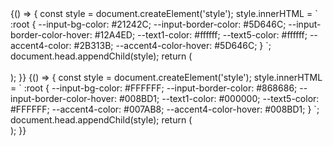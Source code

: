 

<Meta title="components/Form" />

<Canvas>
  <Story name="dark theme">
    {() => {
      const style = document.createElement('style');
      style.innerHTML = `
        :root {
          --input-bg-color: #21242C;
          --input-border-color: #5D646C;
          --input-border-color-hover: #12A4ED;
          --text1-color: #ffffff;
          --text5-color: #ffffff;
          --accent4-color: #2B313B;
          --accent4-color-hover: #5D646C;
        }
      `;
      document.head.appendChild(style);
      return (
        <IntlProvider>
          <Form />
          <br />
          <Form error />
        </IntlProvider>
      );
    }}
  </Story>
</Canvas>

<Canvas>
  <Story name="light theme">
    {() => {
      const style = document.createElement('style');
      style.innerHTML = `
        :root {
          --input-bg-color: #FFFFFF;
          --input-border-color: #868686;
          --input-border-color-hover: #008BD1;
          --text1-color: #000000;
          --text5-color: #FFFFFF;
          --accent4-color: #007AB8;
          --accent4-color-hover: #008BD1;
        }
      `;
      document.head.appendChild(style);
      return (
        <IntlProvider>
          <Form />
          <br />
          <Form error />
        </IntlProvider>
      );
    }}
  </Story>
</Canvas>
